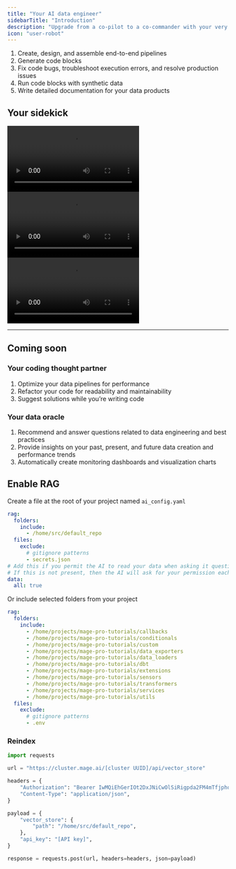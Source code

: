 ```yaml
---
title: "Your AI data engineer"
sidebarTitle: "Introduction"
description: "Upgrade from a co-pilot to a co-commander with your very own sidekick."
icon: "user-robot"
---
```



1. Create, design, and assemble end-to-end pipelines
1. Generate code blocks
1. Fix code bugs, troubleshoot execution errors, and resolve production issues
1. Run code blocks with synthetic data
1. Write detailed documentation for your data products

<ProOnly source="pipeline-dependencies" />

## Your sidekick

<AccordionGroup>
<Accordion title="Build pipelines" icon="screwdriver-wrench" defaultOpen>
<Frame>
  <video
    controls
    className="w-full aspect-video"
    src="https://github.com/user-attachments/assets/91cb0817-4840-4757-a80a-91253465379d"
  >
  </video>
</Frame>

</Accordion>
<Accordion title="Write code" icon="keyboard" defaultOpen>

<Frame>
  <video
    controls
    className="w-full aspect-video"
    src="https://github.com/user-attachments/assets/18061adb-3db5-4107-a58a-9d9d4b046f00"
  >
  </video>
</Frame>
</Accordion>
<Accordion title="Fix errors" icon="bug-slash" defaultOpen>

<Frame>
  <video
    controls
    className="w-full aspect-video"
    src="https://github.com/user-attachments/assets/6f57f7f6-a9ae-4419-b028-4c2791c078a5"
  >
  </video>
</Frame>
</Accordion>
</AccordionGroup>

---

## Coming soon

### Your coding thought partner

1. Optimize your data pipelines for performance
1. Refactor your code for readability and maintainability
1. Suggest solutions while you’re writing code

### Your data oracle

1. Recommend and answer questions related to data engineering and best practices
1. Provide insights on your past, present, and future data creation and performance trends
1. Automatically create monitoring dashboards and visualization charts

## Enable RAG

Create a file at the root of your project named `ai_config.yaml`

```yaml
rag:
  folders:
    include:
      - /home/src/default_repo
  files:
    exclude:
      # gitignore patterns
      - secrets.json
# Add this if you permit the AI to read your data when asking it questions.
# If this is not present, then the AI will ask for your permission each time.
data:
  all: true
```

Or include selected folders from your project

```yaml
rag:
  folders:
    include:
      - /home/projects/mage-pro-tutorials/callbacks
      - /home/projects/mage-pro-tutorials/conditionals
      - /home/projects/mage-pro-tutorials/custom
      - /home/projects/mage-pro-tutorials/data_exporters
      - /home/projects/mage-pro-tutorials/data_loaders
      - /home/projects/mage-pro-tutorials/dbt
      - /home/projects/mage-pro-tutorials/extensions
      - /home/projects/mage-pro-tutorials/sensors
      - /home/projects/mage-pro-tutorials/transformers
      - /home/projects/mage-pro-tutorials/services
      - /home/projects/mage-pro-tutorials/utils
  files:
    exclude:
      # gitignore patterns
      - .env
```

### Reindex

```python
import requests

url = "https://cluster.mage.ai/[cluster UUID]/api/vector_store"

headers = {
    "Authorization": "Bearer IwMQiEhGerIOt2DxJNiCwOlSiRigpda2FM4mTfjphq8",
    "Content-Type": "application/json",
}

payload = {
    "vector_store": {
        "path": "/home/src/default_repo",
    },
    "api_key": "[API key]",
}

response = requests.post(url, headers=headers, json=payload)
```
